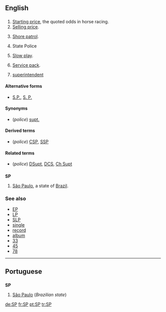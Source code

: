 {{also|sp}}
==English==

==={{initialism}}===
{{en-noun}}

# [[starting price|Starting price]], the quoted odds in horse racing.
# [[selling price|Selling price]].
# {{context|US|military|navy}} [[shore patrol|Shore patrol]].
# {{police}} State Police
# [[slow play|Slow play]].
# {{computing}} [[Service pack|Service pack]].
# {{police}} [[superintendent]]

====Alternative forms====
* [[S.P.]], [[S. P.]]

====Synonyms====
* (''police'') [[supt.]]

====Derived terms====
* (''police'') [[CSP]], [[SSP]]

====Related terms====
* (''police'') [[DSupt]], [[DCS]], [[Ch Supt]]

==={{abbreviation}}===
'''SP'''

# [[São Paulo]], a state of [[Brazil]].

===See also===
* [[EP]]
* [[LP]]
* [[SLP]]
* [[single]]
* [[record]]
* [[album]]
* [[33]]
* [[45]]
* [[78]]

----

==Portuguese==

==={{initialism}}===
'''SP'''

# [[São Paulo]] (''Brazilian state'')

[[de:SP]]
[[fr:SP]]
[[pt:SP]]
[[tr:SP]]
